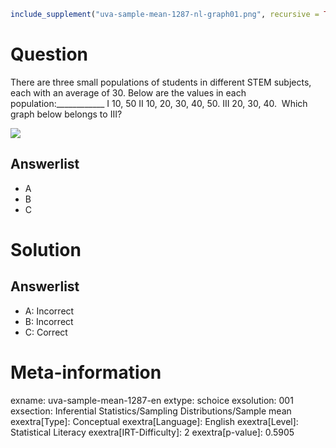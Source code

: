 ```r
include_supplement("uva-sample-mean-1287-nl-graph01.png", recursive = TRUE)
```

Question
========

There are three small populations of students in different STEM subjects, each with an average of 30. Below are the values in each population:____________ I 10, 50\ II 10, 20, 30, 40, 50. III 20, 30, 40. \ Which graph below belongs to III?

![](uva-sample-mean-1287-nl-graph01.png)

Answerlist
----------

* A
* B
* C

Solution
========

Answerlist
----------

* A: Incorrect
* B: Incorrect
* C: Correct

Meta-information
================
exname: uva-sample-mean-1287-en
extype: schoice
exsolution: 001
exsection: Inferential Statistics/Sampling Distributions/Sample mean
exextra[Type]: Conceptual
exextra[Language]: English
exextra[Level]: Statistical Literacy
exextra[IRT-Difficulty]: 2
exextra[p-value]: 0.5905
